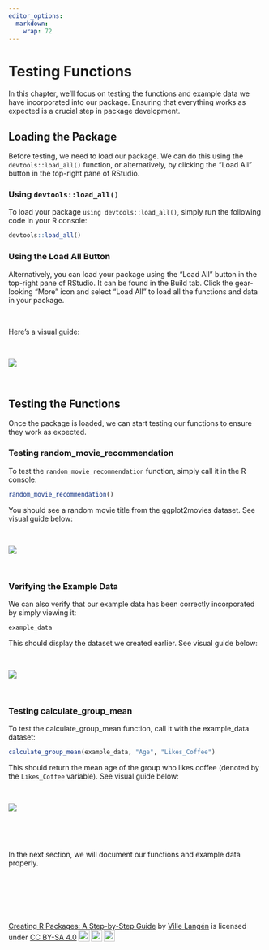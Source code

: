 ```yaml
---
editor_options: 
  markdown: 
    wrap: 72
---
```


# Testing Functions

In this chapter, we'll focus on testing the functions and example data
we have incorporated into our package. Ensuring that everything works as
expected is a crucial step in package development.

## Loading the Package

Before testing, we need to load our package. We can do this using the
`devtools::load_all()` function, or alternatively, by clicking the "Load
All" button in the top-right pane of RStudio.

### Using `devtools::load_all()`

To load your package `using devtools::load_all()`, simply run the
following code in your R console:

``` r
devtools::load_all()
```

### Using the Load All Button

Alternatively, you can load your package using the "Load All" button in
the top-right pane of RStudio. It can be found in the Build tab. Click
the gear-looking "More" icon and select "Load All" to load all the
functions and data in your package.

\

Here’s a visual guide:

\

![](images/load_all-01.gif)

\

## Testing the Functions

Once the package is loaded, we can start testing our functions to ensure
they work as expected.

### Testing random_movie_recommendation

To test the `random_movie_recommendation` function, simply call it in
the R console:

``` r
random_movie_recommendation()
```

You should see a random movie title from the ggplot2movies dataset. See
visual guide below:

\

![](images/terminal_velocity-01.gif)

\

### Verifying the Example Data

We can also verify that our example data has been correctly incorporated
by simply viewing it:

``` r
example_data
```

This should display the dataset we created earlier. See visual guide
below:

\

![](images/example_data-01.gif)

\

### Testing calculate_group_mean

To test the calculate_group_mean function, call it with the example_data
dataset:

``` r
calculate_group_mean(example_data, "Age", "Likes_Coffee")
```

This should return the mean age of the group who likes coffee (denoted
by the `Likes_Coffee` variable). See visual guide below:

\

![](images/calculate_group_mean-01.gif)

\

\

In the next section, we will document our functions and example data
properly.

\

\

\

<p xmlns:cc="http://creativecommons.org/ns#" xmlns:dct="http://purl.org/dc/terms/">

<a property="dct:title" rel="cc:attributionURL" href="https://creating-r-packages.netlify.app">Creating
R Packages: A Step-by-Step Guide</a> by
<a rel="cc:attributionURL dct:creator" property="cc:attributionName" href="https://www.linkedin.com/in/ville-langen/">Ville
Langén</a> is licensed under
<a href="https://creativecommons.org/licenses/by-sa/4.0/?ref=chooser-v1" target="_blank" rel="license noopener noreferrer" style="display:inline-block;">CC
BY-SA
4.0<img src="https://mirrors.creativecommons.org/presskit/icons/cc.svg?ref=chooser-v1" style="height:22px!important;margin-left:3px;vertical-align:text-bottom;"/><img src="https://mirrors.creativecommons.org/presskit/icons/by.svg?ref=chooser-v1" style="height:22px!important;margin-left:3px;vertical-align:text-bottom;"/><img src="https://mirrors.creativecommons.org/presskit/icons/sa.svg?ref=chooser-v1" style="height:22px!important;margin-left:3px;vertical-align:text-bottom;"/></a>

</p>
